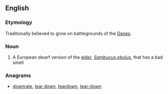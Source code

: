 ==English==

===Etymology===
Traditionally believed to grow on battlegrounds of the [[Dane]]s.

===Noun===
{{wikipedia}}
{{en-noun}}

# A European dwarf version of the [[elder]], ''[[Sambucus ebulus]]'', that has a bad smell

===Anagrams===
* [[downrate#English|downrate]], [[tear down#English|tear down]], [[teardown#English|teardown]], [[tear-down#English|tear-down]]